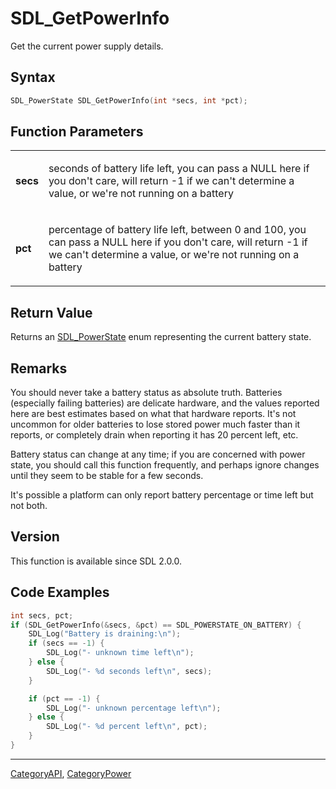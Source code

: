 = SDL_GetPowerInfo =

Get the current power supply details.

== Syntax ==

<syntaxhighlight lang='c'>
SDL_PowerState SDL_GetPowerInfo(int *secs, int *pct);
</syntaxhighlight>

== Function Parameters ==

{|
|'''secs'''
|seconds of battery life left, you can pass a NULL here if you don't care, will return -1 if we can't determine a value, or we're not running on a battery
|-
|'''pct'''
|percentage of battery life left, between 0 and 100, you can pass a NULL here if you don't care, will return -1 if we can't determine a value, or we're not running on a battery
|}

== Return Value ==

Returns an [[SDL_PowerState]] enum representing the current battery state.

== Remarks ==

You should never take a battery status as absolute truth. Batteries
(especially failing batteries) are delicate hardware, and the values
reported here are best estimates based on what that hardware reports. It's
not uncommon for older batteries to lose stored power much faster than it
reports, or completely drain when reporting it has 20 percent left, etc.

Battery status can change at any time; if you are concerned with power
state, you should call this function frequently, and perhaps ignore changes
until they seem to be stable for a few seconds.

It's possible a platform can only report battery percentage or time left
but not both.

== Version ==

This function is available since SDL 2.0.0.

== Code Examples ==

<syntaxhighlight lang='c'>
int secs, pct;
if (SDL_GetPowerInfo(&secs, &pct) == SDL_POWERSTATE_ON_BATTERY) {
    SDL_Log("Battery is draining:\n");
    if (secs == -1) {
        SDL_Log("- unknown time left\n");
    } else {
        SDL_Log("- %d seconds left\n", secs);
    }

    if (pct == -1) {
        SDL_Log("- unknown percentage left\n");
    } else {
        SDL_Log("- %d percent left\n", pct);
    }
}
</syntaxhighlight>

----
[[CategoryAPI]], [[CategoryPower]]



